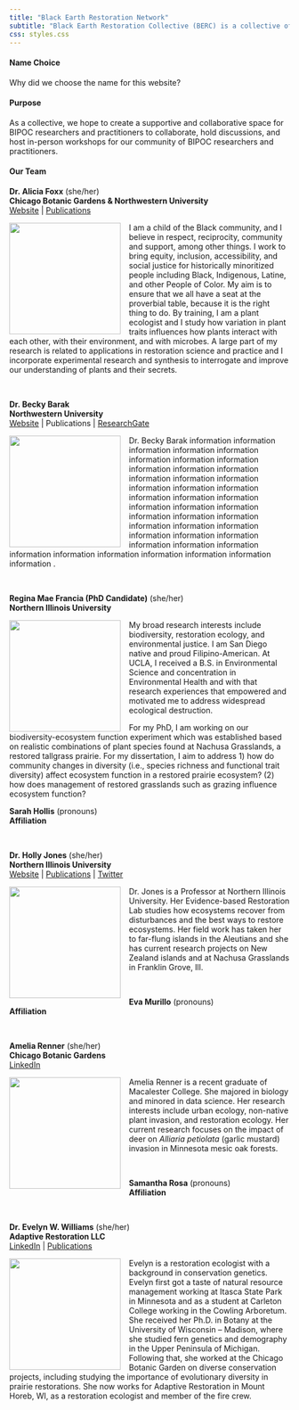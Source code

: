 ```yaml
---
title: "Black Earth Restoration Network"
subtitle: "Black Earth Restoration Collective (BERC) is a collective of Black, Indigenous, People of Color (BIPOC) restoration scientists and practitioners based in the tri-state area."
css: styles.css
---
```


#### Name Choice

Why did we choose the name for this website?

#### Purpose

As a collective, we hope to create a supportive and collaborative space for BIPOC researchers and practitioners to collaborate, hold discussions, and host in-person workshops for our community of BIPOC researchers and practitioners. 

#### Our Team

::: {style="text-align: left"}
**Dr. Alicia Foxx** (she/her)\
**Chicago Botanic Gardens & Northwestern University**\
[Website](https://aliciafoxx.github.io/) \| [Publications](https://scholar.google.com/citations?user=nlWrL0YAAAAJ&hl=en)
:::

![](images/foxx.jpeg){style="float: left; margin: 0px 15px 0px 0px;" fig-alt="headshot of Dr Alicia Foxx" fig-align="left" width="200"}

I am a child of the Black community, and I believe in respect, reciprocity, community and support, among other things. I work to bring equity, inclusion, accessibility, and social justice for historically minoritized people including Black, Indigenous, Latine, and other People of Color. My aim is to ensure that we all have a seat at the proverbial table, because it is the right thing to do. By training, I am a plant ecologist and I study how variation in plant traits influences how plants interact with each other, with their environment, and with microbes. A large part of my research is related to applications in restoration science and practice and I incorporate experimental research and synthesis to interrogate and improve our understanding of plants and their secrets.\

\

::: {style="text-align: left"}
**Dr. Becky Barak**\
**Northwestern University**\
[Website](BeckyBarak.com) \| Publications \| [ResearchGate](https://www.researchgate.net/profile/Rebecca-Barak)
:::

![](images/barak.jpeg){style="float: left; margin: 0px 15px 0px 0px;" fig-alt="headshot of Dr Becky Barak" fig-align="left" width="200"}

Dr. Becky Barak information information information information information information information information information information information information information information information information information information information information information information information information information information information information information information information information information information information information information information information information information information .

\

::: {style="text-align: left"}
**Regina Mae Francia (PhD Candidate)** (she/her)\
**Northern Illinois University**\
:::

![](images/francia.jpeg){style="float: left; margin: 0px 15px 0px 0px;" fig-alt="headshot of Dr Becky Barak" fig-align="left" width="200"}

My broad research interests include biodiversity, restoration ecology, and environmental justice. I am San Diego native and proud Filipino-American. At UCLA, I received a B.S. in Environmental Science and concentration in Environmental Health and with that research experiences that empowered and motivated me to address widespread ecological destruction. 

For my PhD, I am working on our biodiversity-ecosystem function experiment which was established based on realistic combinations of plant species found at Nachusa Grasslands, a restored tallgrass prairie. For my dissertation, I aim to address 1) how do community changes in diversity (i.e., species richness and functional trait diversity) affect ecosystem function in a restored prairie ecosystem? (2) how does management of restored grasslands such as grazing influence ecosystem function?
\

::: {style="text-align: left"}
**Sarah Hollis** (pronouns)\
**Affiliation**\
:::

\

::: {style="text-align: left"}
**Dr. Holly Jones** (she/her)\
**Northern Illinois University**\
[Website](https://hjones82.wixsite.com/website) \| [Publications](https://scholar.google.com/citations?user=HfrwwugAAAAJ&hl=en&oi=ao) \| [Twitter](https://twitter.com/DocHPJones)
:::

![](images/holly.jpeg){style="float: left; margin: 0px 15px 0px 0px;" fig-align="left" width="200"}

Dr. Jones is a Professor at Northern Illinois University. Her Evidence-based Restoration Lab studies how ecosystems recover from disturbances and the best ways to restore ecosystems. Her field work has taken her to far-flung islands in the Aleutians and she has current research projects on New Zealand islands and at Nachusa Grasslands in Franklin Grove, Ill.

\

::: {style="text-align: left"}
**Eva Murillo** (pronouns)\
**Affiliation**\
:::

\

::: {style="text-align: left"}
**Amelia Renner** (she/her)\
**Chicago Botanic Gardens**\
[LinkedIn](https://www.linkedin.com/in/ameliarenner/)
:::

![](images/renner.jpeg){style="float: left; margin: 0px 15px 0px 0px;" fig-alt="headshot of Amelia Renner" fig-align="left" width="200"}

Amelia Renner is a recent graduate of Macalester College. She majored in biology and minored in data science. Her research interests include urban ecology, non-native plant invasion, and restoration ecology. Her current research focuses on the impact of deer on *Alliaria petiolata* (garlic mustard) invasion in Minnesota mesic oak forests.

\

::: {style="text-align: left"}
**Samantha Rosa** (pronouns)\
**Affiliation**\
:::

\

::: {style="text-align: left"}
**Dr. Evelyn W. Williams** (she/her)\
**Adaptive Restoration LLC**\
[LinkedIn](https://www.linkedin.com/in/evelyn-williams-0291b383/) \| [Publications](https://scholar.google.com/citations?user=QU_nQ3MAAAAJ&hl=en)
:::

![](images/williams.jpeg){style="float: left; margin: 0px 15px 0px 0px;" fig-align="left" width="200"}

Evelyn is a restoration ecologist with a background in conservation genetics. Evelyn first got a taste of natural resource management working at Itasca State Park in Minnesota and as a student at Carleton College working in the Cowling Arboretum. She received her Ph.D. in Botany at the University of Wisconsin -- Madison, where she studied fern genetics and demography in the Upper Peninsula of Michigan. Following that, she worked at the Chicago Botanic Garden on diverse conservation projects, including studying the importance of evolutionary diversity in prairie restorations. She now works for Adaptive Restoration in Mount Horeb, WI, as a restoration ecologist and member of the fire crew.

\
